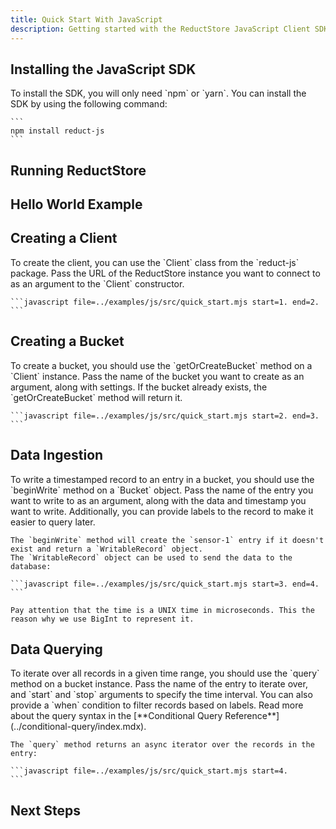 ```yaml
---
title: Quick Start With JavaScript
description: Getting started with the ReductStore JavaScript Client SDK
---
```



<head>
  <link
    rel="canonical"
    href="https://www.reduct.store/docs/getting-started/with-javascript"
  />
</head>

<Intro language="JavaScript" repository="reduct-js" />

## Installing the JavaScript SDK

<InstallSdk>
    To install the SDK, you will only need `npm` or `yarn`. You can install the SDK by using the following
    command:

    ```
    npm install reduct-js
    ```

</InstallSdk>

## Running ReductStore

<RunReductStore />

## Hello World Example

<UsingSdkSection example={QuickStart} language="JavaScript" />

## Creating a Client

<CreateClientSection>
    To create the client, you can use the `Client` class from the `reduct-js` package. Pass the URL of the
    ReductStore instance you want to connect to as an argument to the `Client` constructor.

    ```javascript file=../examples/js/src/quick_start.mjs start=1. end=2.
    ```

</CreateClientSection>

## Creating a Bucket

<CreateBucketSection>
    To create a bucket, you should use the `getOrCreateBucket` method on a `Client` instance. Pass the name of the
    bucket you want to create as an argument, along with settings. If the bucket already exists, the `getOrCreateBucket`
    method will return it.

    ```javascript file=../examples/js/src/quick_start.mjs start=2. end=3.
    ```

</CreateBucketSection>

## Data Ingestion

<DataIngestionSection>
    To write a timestamped record to an entry in a bucket, you should use the `beginWrite` method on a `Bucket` object.
    Pass the name of the entry you want to write to as an argument, along with the data and timestamp you want to write.
    Additionally, you can provide labels to the record to make it easier to query later.

    The `beginWrite` method will create the `sensor-1` entry if it doesn't exist and return a `WritableRecord` object.
    The `WritableRecord` object can be used to send the data to the database:

    ```javascript file=../examples/js/src/quick_start.mjs start=3. end=4.
    ```

    Pay attention that the time is a UNIX time in microseconds. This the reason why we use BigInt to represent it.

</DataIngestionSection>

## Data Querying

<DataQueryingSection>
    To iterate over all records in a given time range, you should use the `query` method on a bucket instance. Pass the
    name of the entry to iterate over, and `start` and `stop` arguments to specify the time interval. You can also
    provide a `when` condition to filter records based on labels. Read more about the query syntax in
    the [**Conditional Query Reference**](../conditional-query/index.mdx).

    The `query` method returns an async iterator over the records in the entry:

    ```javascript file=../examples/js/src/quick_start.mjs start=4.
    ```

</DataQueryingSection>

## Next Steps

<NextStep />

